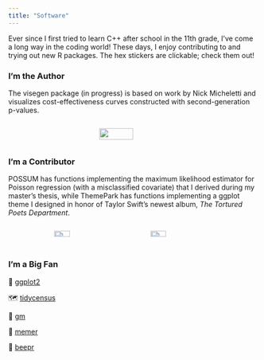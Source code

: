 ```yaml
---
title: "Software"
---
```


Ever since I first tried to learn C++ after school in the 11th grade, I've come a long way in the coding world! These days, I enjoy contributing to and trying out new R packages. The hex stickers are clickable; check them out!


### I'm the Author

The visegen package (in progress) is based on work by Nick Micheletti and visualizes cost-effectiveness curves constructed with second-generation p-values.

:::: {.columns}

::: {.column width="35%"}
<!-- empty column to create gap -->
:::

::: {.column width="30%"}

 <img src="visegen.png" style="height: 70%; width: 70%; object-fit: contain" onclick="window.open('https://github.com/ashleymullan/visegen', 'blank');"/> 

:::

::: {.column width="35%"}

<!-- empty column to create gap -->

:::

::::

### I'm a Contributor

POSSUM has functions implementing the maximum likelihood estimator for Poisson regression (with a misclassified covariate) that I derived during my master's thesis, while ThemePark has functions implementing a ggplot theme I designed in honor of Taylor Swift's newest album, *The Tortured Poets Department*. 

:::: {.columns}

::: {.column width="17%"}
<!-- empty column to create gap -->
:::

::: {.column width="30%"}

 <img src="possum.png" style="height: 50%; width: 50%; object-fit: fill" onclick="window.open('https://github.com/sarahlotspeich/possum', 'blank');"/> 
 
:::

::: {.column width="6%"}
<!-- empty column to create gap -->
:::

::: {.column width="30%"}

 <img src="themePark.png" style="height: 50%; width: 50%; object-fit: fill" onclick="window.open('https://github.com/MatthewBJane/ThemePark', 'blank');"/> 
 
:::

::: {.column width="17%"}

<!-- empty column to create gap -->

:::

::::

### I'm a Big Fan

::: {layout-ncol=5}

🎨 [ggplot2](https://ggplot2.tidyverse.org/) 

🗺️ [tidycensus](https://walker-data.com/tidycensus/)

🎵 [gm](https://github.com/flujoo/gm) 

🤣 [memer](https://github.com/sctyner/memer)

🔔 [beepr](https://cran.r-project.org/web/packages/beepr/index.html)

:::


